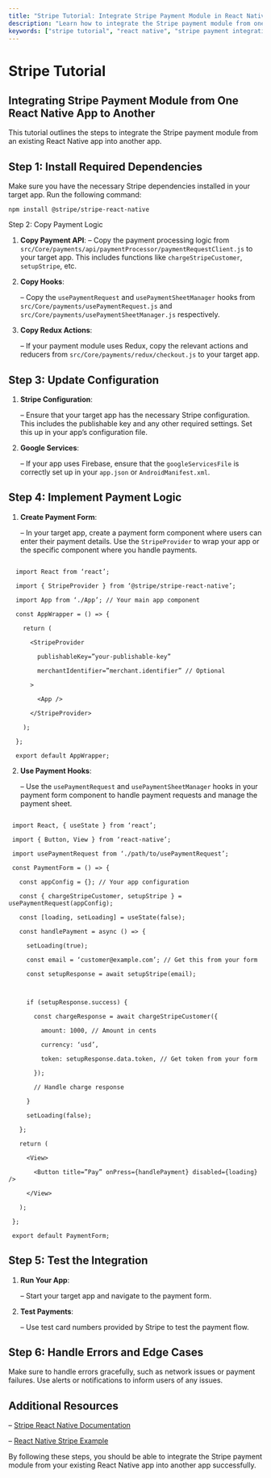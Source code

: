 ```yaml
---
title: "Stripe Tutorial: Integrate Stripe Payment Module in React Native"
description: "Learn how to integrate the Stripe payment module from one React Native app to another with this step-by-step tutorial."
keywords: ["stripe tutorial", "react native", "stripe payment integration", "react native stripe", "stripe payment module"]
---
```


# Stripe Tutorial

## Integrating Stripe Payment Module from One React Native App to Another

This tutorial outlines the steps to integrate the Stripe payment module from an existing React Native app into another app.

## Step 1: Install Required Dependencies

Make sure you have the necessary Stripe dependencies installed in your target app. Run the following command:
  
  ```mdx
  npm install @stripe/stripe-react-native
  ```  

  Step 2: Copy Payment Logic  

1. __Copy Payment API__: 
   – Copy the payment processing logic from `src/Core/payments/api/paymentProcessor/paymentRequestClient.js` to your target app. This includes functions like `chargeStripeCustomer`, `setupStripe`, etc.

2. __Copy Hooks__: 

   – Copy the `usePaymentRequest` and `usePaymentSheetManager` hooks from `src/Core/payments/usePaymentRequest.js` and `src/Core/payments/usePaymentSheetManager.js` respectively.

3. __Copy Redux Actions__: 

   – If your payment module uses Redux, copy the relevant actions and reducers from `src/Core/payments/redux/checkout.js` to your target app.

## Step 3: Update Configuration

1. __Stripe Configuration__: 

   – Ensure that your target app has the necessary Stripe configuration. This includes the publishable key and any other required settings. Set this up in your app’s configuration file.

2. __Google Services__: 

   – If your app uses Firebase, ensure that the `googleServicesFile` is correctly set up in your `app.json` or `AndroidManifest.xml`.

## Step 4: Implement Payment Logic

1. __Create Payment Form__: 

   – In your target app, create a payment form component where users can enter their payment details. Use the `StripeProvider` to wrap your app or the specific component where you handle payments.

 ```mdx

   import React from ‘react’;

   import { StripeProvider } from ‘@stripe/stripe-react-native’;

   import App from ‘./App’; // Your main app component

   const AppWrapper = () => {

     return (

       <StripeProvider

         publishableKey=”your-publishable-key”

         merchantIdentifier=”merchant.identifier” // Optional

       >

         <App />

       </StripeProvider>

     );

   };

   export default AppWrapper;

   ```

2. __Use Payment Hooks__: 

   – Use the `usePaymentRequest` and `usePaymentSheetManager` hooks in your payment form component to handle payment requests and manage the payment sheet.

  ```mdx

   import React, { useState } from ‘react’;

   import { Button, View } from ‘react-native’;

   import usePaymentRequest from ‘./path/to/usePaymentRequest’;

   const PaymentForm = () => {

     const appConfig = {}; // Your app configuration

     const { chargeStripeCustomer, setupStripe } = usePaymentRequest(appConfig);

     const [loading, setLoading] = useState(false);

     const handlePayment = async () => {

       setLoading(true);

       const email = ‘customer@example.com’; // Get this from your form

       const setupResponse = await setupStripe(email);

       

       if (setupResponse.success) {

         const chargeResponse = await chargeStripeCustomer({

           amount: 1000, // Amount in cents

           currency: ‘usd’,

           token: setupResponse.data.token, // Get token from your form

         });

         // Handle charge response

       }

       setLoading(false);

     };

     return (

       <View>

         <Button title=”Pay” onPress={handlePayment} disabled={loading} />

       </View>

     );

   };

   export default PaymentForm;

   ```

## Step 5: Test the Integration

1. __Run Your App__: 

   – Start your target app and navigate to the payment form.

2. __Test Payments__: 

   – Use test card numbers provided by Stripe to test the payment flow.

## Step 6: Handle Errors and Edge Cases

Make sure to handle errors gracefully, such as network issues or payment failures. Use alerts or notifications to inform users of any issues.

## Additional Resources

– [Stripe React Native Documentation](https://stripe.com/docs/payments/accept-a-payment?platform=react-native)

– [React Native Stripe Example](https://github.com/stripe/react-native-stripe-sdk)

By following these steps, you should be able to integrate the Stripe payment module from your existing React Native app into another app successfully.
